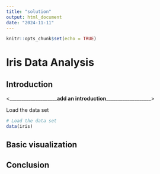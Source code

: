 ```yaml
---
title: "solution"
output: html_document
date: "2024-11-11"
---
```


```r
knitr::opts_chunk$set(echo = TRUE)
```

# Iris Data Analysis 
## Introduction

<____________________**add an introduction**___________________> 

Load the data set 
```r
# Load the data set 
data(iris)
```

## Basic visualization 

## Conclusion
